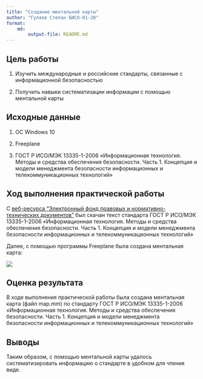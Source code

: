 ```yaml
---
title: "Создание ментальной карты"
author: "Гуляев Степан БИСО-01-20"
format: 
    md:
        output-file: README.md
---
```


## Цель работы
1. Изучить международные и российские стандарты, связанные с информационной безопасностью

2.  Получить навыки систематизации информации с помощью ментальной карты

## Исходные данные

1. ОС Windows 10

2. Freeplane

3. ГОСТ Р ИСО/МЭК 13335-1-2006 «Информационная технология. Методы и средства обеспечения безопасности. Часть 1. Концепция и модели менеджмента безопасности информационных и телекоммуникационных технологий»

## Ход выполнения практической работы

С [веб-ресурса "Электронный фонд правовых и нормативно-технических документов"](https://www.altell.ru/legislation/standards/) был скачан текст стандарта ГОСТ Р ИСО/МЭК 13335-1-2006 «Информационная технология. Методы и средства обеспечения безопасности. Часть 1. Концепция и модели менеджмента безопасности информационных и телекоммуникационных технологий»

Далее, с помощью программы Freeplane была создана ментальная карта:

![](./mapPng.png)

## Оценка результата

В ходе выполнения практической работы была создана ментальная карта (файл map.mm) по стандарту ГОСТ Р ИСО/МЭК 13335-1-2006 «Информационная технология. Методы и средства обеспечения безопасности. Часть 1. Концепция и модели менеджмента безопасности информационных и телекоммуникационных технологий»

## Выводы

Таким образом, с помощью ментальной карты удалось систематизировать информацию о стандарте в удобном для чтения виде.